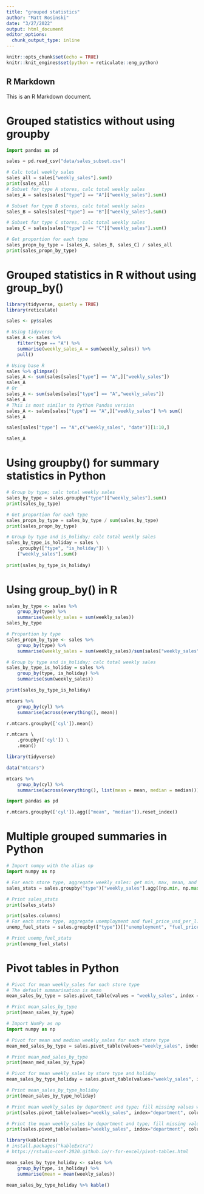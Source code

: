 ---
title: "grouped statistics"
author: "Matt Rosinski"
date: "3/27/2022"
output: html_document
editor_options: 
  chunk_output_type: inline
---

```{r setup, include=FALSE}
knitr::opts_chunk$set(echo = TRUE)
knitr::knit_engines$set(python = reticulate::eng_python)
```
## R Markdown

This is an R Markdown document.

# Grouped statistics without using groupby
```{python}
import pandas as pd

sales = pd.read_csv("data/sales_subset.csv")

# Calc total weekly sales
sales_all = sales["weekly_sales"].sum()
print(sales_all)
# Subset for type A stores, calc total weekly sales
sales_A = sales[sales["type"] == "A"]["weekly_sales"].sum()  

# Subset for type B stores, calc total weekly sales
sales_B = sales[sales["type"] == "B"]["weekly_sales"].sum()

# Subset for type C stores, calc total weekly sales
sales_C = sales[sales["type"] == "C"]["weekly_sales"].sum()

# Get proportion for each type
sales_propn_by_type = [sales_A, sales_B, sales_C] / sales_all
print(sales_propn_by_type)

```

# Grouped statistics in R without using group_by()
```{r}
library(tidyverse, quietly = TRUE)
library(reticulate)

sales <- py$sales

# Using tidyverse
sales_A <- sales %>%
    filter(type == "A") %>%
    summarise(weekly_sales_A = sum(weekly_sales)) %>%
    pull()

# Using base R
sales %>% glimpse()
sales_A <- sum(sales[sales["type"] == "A",]["weekly_sales"])
sales_A
# Or
sales_A <- sum(sales[sales["type"] == "A","weekly_sales"])
sales_A
# This is most similar to Python Pandas version
sales_A <- sales[sales["type"] == "A",]["weekly_sales"] %>% sum()
sales_A

sales[sales["type"] == "A",c("weekly_sales", "date")][1:10,]

sales_A

```

# Using groupby() for summary statistics in Python
```{python}
# Group by type; calc total weekly sales
sales_by_type = sales.groupby("type")["weekly_sales"].sum()
print(sales_by_type)

# Get proportion for each type
sales_propn_by_type = sales_by_type / sum(sales_by_type)
print(sales_propn_by_type)

# Group by type and is_holiday; calc total weekly sales
sales_by_type_is_holiday = sales \
    .groupby(["type", "is_holiday"]) \
    ["weekly_sales"].sum()
    
print(sales_by_type_is_holiday)
```

# Using group_by() in R
```{r}
sales_by_type <- sales %>%
    group_by(type) %>%
    summarise(weekly_sales = sum(weekly_sales))
sales_by_type

# Proportion by type
sales_propn_by_type <- sales %>%
    group_by(type) %>%
    summarise(weekly_sales = sum(weekly_sales)/sum(sales["weekly_sales"]))

# Group by type and is_holiday; calc total weekly sales
sales_by_type_is_holiday = sales %>%
    group_by(type, is_holiday) %>%
    summarise(sum(weekly_sales))

print(sales_by_type_is_holiday)

```

```{r}
mtcars %>%
    group_by(cyl) %>%
    summarise(across(everything(), mean))
```

```{python}
r.mtcars.groupby(['cyl']).mean()

r.mtcars \ 
    .groupby(['cyl']) \
    .mean()
```

```{r}
library(tidyverse)

data("mtcars")

mtcars %>%
    group_by(cyl) %>%
    summarise(across(everything(), list(mean = mean, median = median)))

```


```{python}
import pandas as pd

r.mtcars.groupby(['cyl']).agg(["mean", "median"]).reset_index()
```



# Multiple grouped summaries in Python
```{python}
# Import numpy with the alias np
import numpy as np

# For each store type, aggregate weekly_sales: get min, max, mean, and median
sales_stats = sales.groupby("type")["weekly_sales"].agg([np.min, np.max, np.mean, np.median])

# Print sales_stats
print(sales_stats)

print(sales.columns)
# For each store type, aggregate unemployment and fuel_price_usd_per_l: get min, max, mean, and median
unemp_fuel_stats = sales.groupby(["type"])[["unemployment", "fuel_price_usd_per_l"]].agg([np.min, np.max, np.mean, np.median])

# Print unemp_fuel_stats
print(unemp_fuel_stats)

```


# Pivot tables in Python
```{python}
# Pivot for mean weekly_sales for each store type
# The default summarisation is mean
mean_sales_by_type = sales.pivot_table(values = "weekly_sales", index = "type")

# Print mean_sales_by_type
print(mean_sales_by_type)

# Import NumPy as np
import numpy as np

# Pivot for mean and median weekly_sales for each store type
mean_med_sales_by_type = sales.pivot_table(values="weekly_sales", index="type", aggfunc=[np.mean, np.median])

# Print mean_med_sales_by_type
print(mean_med_sales_by_type)

# Pivot for mean weekly_sales by store type and holiday 
mean_sales_by_type_holiday = sales.pivot_table(values="weekly_sales", index="type", columns = "is_holiday")

# Print mean_sales_by_type_holiday
print(mean_sales_by_type_holiday)

# Print mean weekly_sales by department and type; fill missing values with 0
print(sales.pivot_table(values="weekly_sales", index="department", columns="type", fill_value=0))

# Print the mean weekly_sales by department and type; fill missing values with 0s; sum all rows and cols
print(sales.pivot_table(values="weekly_sales", index="department", columns="type", fill_value=0, margins=True))
```

```{r}
library(kableExtra)
# install.packages("kableExtra")
# https://rstudio-conf-2020.github.io/r-for-excel/pivot-tables.html

mean_sales_by_type_holiday <- sales %>%
    group_by(type, is_holiday) %>%
    summarise(mean = mean(weekly_sales))

mean_sales_by_type_holiday %>% kable()

```


